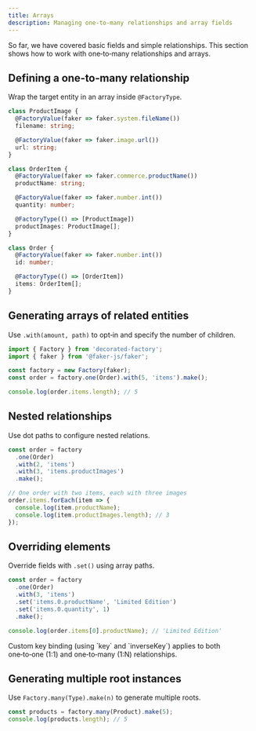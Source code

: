 ```yaml
---
title: Arrays
description: Managing one-to-many relationships and array fields
---
```


So far, we have covered basic fields and simple relationships. This section shows how to work with one‑to‑many relationships and arrays.

## Defining a one‑to‑many relationship

Wrap the target entity in an array inside `@FactoryType`.

```ts
class ProductImage {
  @FactoryValue(faker => faker.system.fileName())
  filename: string;

  @FactoryValue(faker => faker.image.url())
  url: string;
}

class OrderItem {
  @FactoryValue(faker => faker.commerce.productName())
  productName: string;

  @FactoryValue(faker => faker.number.int())
  quantity: number;

  @FactoryType(() => [ProductImage])
  productImages: ProductImage[];
}

class Order {
  @FactoryValue(faker => faker.number.int())
  id: number;

  @FactoryType(() => [OrderItem])
  items: OrderItem[];
}
```

## Generating arrays of related entities

Use `.with(amount, path)` to opt‑in and specify the number of children.

```ts
import { Factory } from 'decorated-factory';
import { faker } from '@faker-js/faker';

const factory = new Factory(faker);
const order = factory.one(Order).with(5, 'items').make();

console.log(order.items.length); // 5
```

## Nested relationships

Use dot paths to configure nested relations.

```ts
const order = factory
  .one(Order)
  .with(2, 'items')
  .with(3, 'items.productImages')
  .make();

// One order with two items, each with three images
order.items.forEach(item => {
  console.log(item.productName);
  console.log(item.productImages.length); // 3
});
```

## Overriding elements

Override fields with `.set()` using array paths.

```ts
const order = factory
  .one(Order)
  .with(3, 'items')
  .set('items.0.productName', 'Limited Edition')
  .set('items.0.quantity', 1)
  .make();

console.log(order.items[0].productName); // 'Limited Edition'
```

<Callout>
    Custom key binding (using `key` and `inverseKey`) applies to both one‑to‑one (1:1) and one‑to‑many (1:N) relationships.
</Callout>

## Generating multiple root instances

Use `Factory.many(Type).make(n)` to generate multiple roots.

```ts
const products = factory.many(Product).make(5);
console.log(products.length); // 5
```